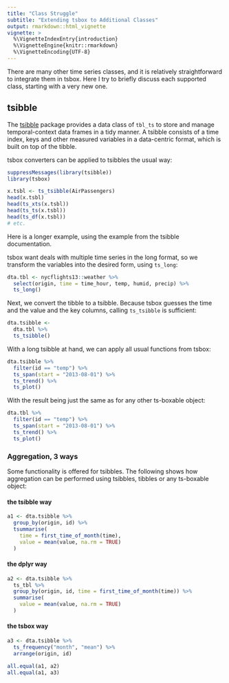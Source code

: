 ```yaml
---
title: "Class Struggle"
subtitle: "Extending tsbox to Additional Classes"
output: rmarkdown::html_vignette
vignette: >
  %\VignetteIndexEntry{introduction}
  %\VignetteEngine{knitr::rmarkdown}
  %\VignetteEncoding{UTF-8}
---
```


There are many other time series classes, and it is relatively straightforward
to integrate them in tsbox. Here I try to briefly discuss each supported class,
starting with a very new one.

## tsibble

The [tsibble](http://pkg.earo.me/tsibble/) package provides a data class of
`tbl_ts` to store and manage temporal-context data frames in a tidy manner. A
tsibble consists of a time index, keys and other measured variables in a 
data-centric format, which is built on top of the tibble.

tsbox converters can be applied to tsibbles the usual way:

```r
suppressMessages(library(tsibble))
library(tsbox)

x.tsbl <- ts_tsibble(AirPassengers)
head(x.tsbl)
head(ts_xts(x.tsbl))
head(ts_ts(x.tsbl))
head(ts_df(x.tsbl))
# etc.

```

Here is a longer example, using the example from the tsibble documentation.

tsbox want deals with multiple time series in the long format, so we transform
the variables into the desired form, using `ts_long`:

```r
dta.tbl <- nycflights13::weather %>% 
  select(origin, time = time_hour, temp, humid, precip) %>% 
  ts_long() 
```

Next, we convert the tibble to a tsibble. Because tsbox guesses the time and the value and the key columns, calling `ts_tsibble` is sufficient:

```r
dta.tsibble <-
  dta.tbl %>% 
  ts_tsibble() 
```

With a long tsibble at hand, we can apply all usual functions from tsbox:
```r
dta.tsibble %>% 
  filter(id == "temp") %>% 
  ts_span(start = "2013-08-01") %>% 
  ts_trend() %>% 
  ts_plot() 
```

With the result being just the same as for any other ts-boxable object:
```r
dta.tbl %>% 
  filter(id == "temp") %>% 
  ts_span(start = "2013-08-01") %>% 
  ts_trend() %>% 
  ts_plot() 

```

### Aggregation, 3 ways

Some functionality is offered for tsibbles. The following shows how aggregation
can be performed using tsibbles, tibbles or any ts-boxable object:

#### the tsibble way

```r
a1 <- dta.tsibble %>%
  group_by(origin, id) %>%
  tsummarise(
    time = first_time_of_month(time),
    value = mean(value, na.rm = TRUE)
  )
```

#### the dplyr way

```r
a2 <- dta.tsibble %>%
  ts_tbl %>% 
  group_by(origin, id, time = first_time_of_month(time)) %>%
  summarise(
    value = mean(value, na.rm = TRUE)
  )
```

#### the tsbox way

```r
a3 <- dta.tsibble %>%
  ts_frequency("month", "mean") %>% 
  arrange(origin, id)
```

```r
all.equal(a1, a2)
all.equal(a1, a3)
```


